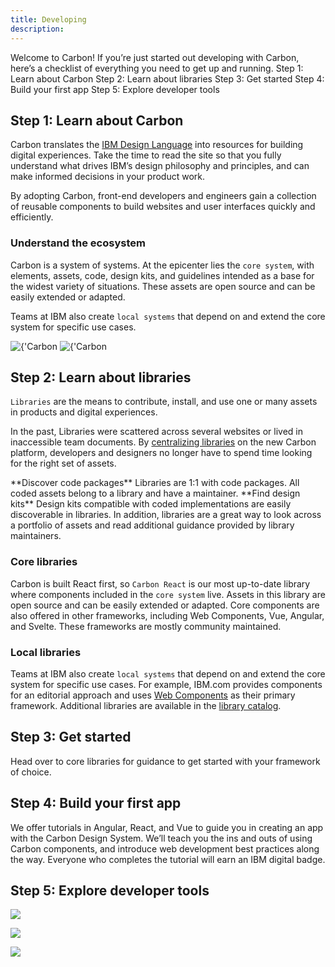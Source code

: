 ```yaml
---
title: Developing
description:
---
```


<PageDescription>
  Welcome to Carbon! If you’re just started out developing with Carbon, here’s a checklist of
  everything you need to get up and running.
</PageDescription>

<AnchorLinks>
  <AnchorLink>Step 1: Learn about Carbon</AnchorLink>
  <AnchorLink>Step 2: Learn about libraries</AnchorLink>
  <AnchorLink>Step 3: Get started</AnchorLink>
  <AnchorLink>Step 4: Build your first app</AnchorLink>
  <AnchorLink>Step 5: Explore developer tools</AnchorLink>
</AnchorLinks>

## Step 1: Learn about Carbon

Carbon translates the [IBM Design Language](http://www.ibm.com/design/language) into resources for
building digital experiences. Take the time to read the site so that you fully understand what
drives IBM’s design philosophy and principles, and can make informed decisions in your product work.

By adopting Carbon, front-end developers and engineers gain a collection of reusable components to
build websites and user interfaces quickly and efficiently.

### Understand the ecosystem

Carbon is a system of systems. At the epicenter lies the `core system`, with elements, assets, code,
design kits, and guidelines intended as a base for the widest variety of situations. These assets
are open source and can be easily extended or adapted.

Teams at IBM also create `local systems` that depend on and extend the core system for specific use
cases.

<ArtDirection>
  <Image alt={'Carbon ecosystem'} src="/about-carbon/ecosystemSm.png" layout="responsive" objectFit="cover" />
  <Image alt={'Carbon ecosystem'} src="/about-carbon/ecosystem.png" layout="responsive" objectFit="cover" />
</ArtDirection>

## Step 2: Learn about libraries

`Libraries` are the means to contribute, install, and use one or many assets in products and digital
experiences.

In the past, Libraries were scattered across several websites or lived in inaccessible team
documents. By [centralizing libraries](https://next.carbondesignsystem.com/libraries) on the new
Carbon platform, developers and designers no longer have to spend time looking for the right set of
assets.

<Divider>
  <Grid>
    <Column lg={4} md={2}>
      **Discover code packages**
    </Column>
    <Column lg={7} md={5}>
      Libraries are 1:1 with code packages. All coded assets belong to a library and have a
      maintainer.
    </Column>
  </Grid>
</Divider>

<Divider>
  <Grid>
    <Column lg={4} md={2}>
      **Find design kits**
    </Column>
    <Column lg={7} md={5}>
      Design kits compatible with coded implementations are easily discoverable in libraries. In
      addition, libraries are a great way to look across a portfolio of assets and read additional
      guidance provided by library maintainers.
    </Column>
  </Grid>
</Divider>
<Divider></Divider>

### Core libraries

Carbon is built React first, so `Carbon React` is our most up-to-date library where components
included in the `core system` live. Assets in this library are open source and can be easily
extended or adapted. Core components are also offered in other frameworks, including Web Components,
Vue, Angular, and Svelte. These frameworks are mostly community maintained.

<CardGroup>
  <Column lg={4} md={4}>
    <ResourceCard
      subTitle="Carbon React"
      href="https://next.carbondesignsystem.com/libraries/carbon-react"
    >
      <MdxIcon name="react" />
    </ResourceCard>
  </Column>
</CardGroup>

### Local libraries

Teams at IBM also create `local systems` that depend on and extend the core system for specific use
cases. For example, IBM.com provides components for an editorial approach and uses
[Web Components](https://next.carbondesignsystem.com/libraries/ibmdotcom-web-components) as their
primary framework. Additional libraries are available in the
[library catalog](https://next.carbondesignsystem.com/libraries).

## Step 3: Get started

Head over to core libraries for guidance to get started with your framework of choice.

<CardGroup>
  <MiniCard title="Carbon React" href="https://carbondesignsystem.com/developing/frameworks/react/">
    <MdxIcon name="react" />
  </MiniCard>
  <MiniCard
    title="Carbon Angular"
    href="https://carbondesignsystem.com/developing/frameworks/angular"
  >
    <MdxIcon name="angular" />
  </MiniCard>
  <MiniCard
    title="Web Components"
    href="https://carbondesignsystem.com/developing/frameworks/web-components"
  >
    <MdxIcon name="webcomponents" />
  </MiniCard>
  <MiniCard title="Vue" href="https://carbondesignsystem.com/developing/frameworks/vue">
    <MdxIcon name="vue" />
  </MiniCard>
  <MiniCard title="Svelte" href="https://carbondesignsystem.com/developing/frameworks/svelte">
    <MdxIcon name="svelte" />
  </MiniCard>
</CardGroup>

## Step 4: Build your first app

We offer tutorials in Angular, React, and Vue to guide you in creating an app with the Carbon Design
System. We’ll teach you the ins and outs of using Carbon components, and introduce web development
best practices along the way. Everyone who completes the tutorial will earn an IBM digital badge.

<CardGroup>
  <MiniCard
    title="React app tutorial"
    href="/libraries/carbon-react/latest/pages/tutorial/overview"
  >
    <MdxIcon name="react" />
  </MiniCard>
  <MiniCard
    title="Angular app tutorial"
    href="/libraries/carbon-components-angular/latest/pages/tutorial/overview"
  >
    <MdxIcon name="angular" />
  </MiniCard>
  <MiniCard
    title="Vue app tutorial"
    href="/libraries/carbon-components-vue/latest/pages/tutorial/overview"
  >
    <MdxIcon name="vue" />
  </MiniCard>
</CardGroup>

## Step 5: Explore developer tools

<CardGroup>
<Column lg={4} md={4}>
  <ResourceCard
    subTitle="Carbon CodePen"
    href="http://www.codepen.io/team/carbon"
    >

<MdxIcon name="codepen" />

  </ResourceCard>
</Column>

<Column lg={4} md={4}>
  <ResourceCard
    subTitle="Carbon Devtools"
    href="https://github.com/carbon-design-system/devtools"
    >

![](/developing/carbon-devtools-extension.png)

  </ResourceCard>
</Column>

<Column lg={4} md={4}>
  <ResourceCard
    subTitle="Carbon Storybook Theme Switcher"
    href="https://www.npmjs.com/package/@carbon/storybook-addon-theme"
    >

<MdxIcon name="npm" />

  </ResourceCard>
</Column>

<Column lg={4} md={4}>
  <ResourceCard
    subTitle="Stylelint plugin Carbon tokens"
    href="https://www.npmjs.com/package/stylelint-plugin-carbon-tokens"
    >

<MdxIcon name="npm" />

  </ResourceCard>
</Column>

<Column lg={4} md={4}>
  <ResourceCard
    subTitle="Color contrast checker"
    href="https://marijohannessen.github.io/color-contrast-checker/"
    >

![](/developing/color-contrast-icon.png)

  </ResourceCard>
</Column>

<Column lg={4} md={4}>
  <ResourceCard
    subTitle="Accessibility tools"
    href="https://www.ibm.com/able/toolkit/tools"
    >

![](/guidelines/accessibility/a11ybee.svg)

  </ResourceCard>
</Column>
</CardGroup>
